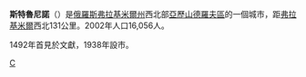 {{coord|56|23|N|38|35|E|display=title}}
'''斯特魯尼諾'''（{{lang-ru|Стру́нино}}）是[[俄羅斯|俄羅斯]][[弗拉基米爾州|弗拉基米爾州]]西北部[[亞歷山德羅夫區|亞歷山德羅夫區]]的一個城市，距[[弗拉基米尔_(俄罗斯)|弗拉基米爾]]西北131公里。2002年人口16,056人。

1492年首見於文獻，1938年設市。

{{弗拉基米爾州城市}}

[[Category:弗拉基米爾州城市|С]]